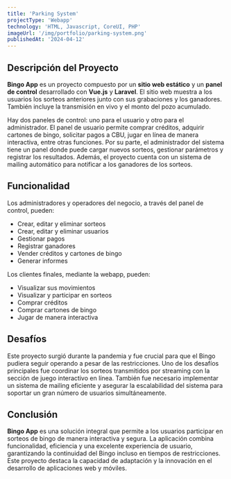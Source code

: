 ```yaml
---
title: 'Parking System'
projectType: 'Webapp'
technology: 'HTML, Javascript, CoreUI, PHP'
imageUrl: '/img/portfolio/parking-system.png'
publishedAt: '2024-04-12'
---
```

## Descripción del Proyecto

**Bingo App** es un proyecto compuesto por un **sitio web estático** y un **panel de control** desarrollado con **Vue.js** y **Laravel**. El sitio web muestra a los usuarios los sorteos anteriores junto con sus grabaciones y los ganadores. También incluye la transmisión en vivo y el monto del pozo acumulado.

Hay dos paneles de control: uno para el usuario y otro para el administrador. El panel de usuario permite comprar créditos, adquirir cartones de bingo, solicitar pagos a CBU, jugar en línea de manera interactiva, entre otras funciones. Por su parte, el administrador del sistema tiene un panel donde puede cargar nuevos sorteos, gestionar parámetros y registrar los resultados. Además, el proyecto cuenta con un sistema de mailing automático para notificar a los ganadores de los sorteos.

## Funcionalidad

Los administradores y operadores del negocio, a través del panel de control, pueden:

- Crear, editar y eliminar sorteos
- Crear, editar y eliminar usuarios
- Gestionar pagos
- Registrar ganadores
- Vender créditos y cartones de bingo
- Generar informes

Los clientes finales, mediante la webapp, pueden:

- Visualizar sus movimientos
- Visualizar y participar en sorteos
- Comprar créditos
- Comprar cartones de bingo
- Jugar de manera interactiva

## Desafíos

Este proyecto surgió durante la pandemia y fue crucial para que el Bingo pudiera seguir operando a pesar de las restricciones. Uno de los desafíos principales fue coordinar los sorteos transmitidos por streaming con la sección de juego interactivo en línea. También fue necesario implementar un sistema de mailing eficiente y asegurar la escalabilidad del sistema para soportar un gran número de usuarios simultáneamente.

## Conclusión

**Bingo App** es una solución integral que permite a los usuarios participar en sorteos de bingo de manera interactiva y segura. La aplicación combina funcionalidad, eficiencia y una excelente experiencia de usuario, garantizando la continuidad del Bingo incluso en tiempos de restricciones. Este proyecto destaca la capacidad de adaptación y la innovación en el desarrollo de aplicaciones web y móviles.
